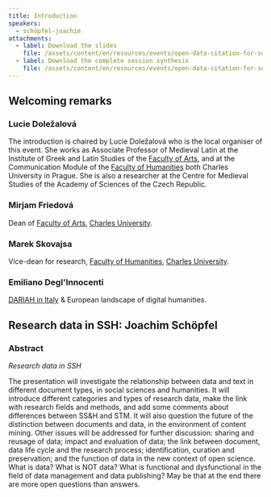 ```yaml
---
title: Introduction
speakers:
  - schöpfel-joachim
attachments:
  - label: Download the slides
    file: /assets/content/en/resources/events/open-data-citation-for-social-science-and-humanities/sessions/0/1.2-Schopfel.pdf
  - label: Download the complete session synthesis
    file: /assets/content/en/resources/events/open-data-citation-for-social-science-and-humanities/sessions/0/DARIAH_Winter_School-1-Introduction.pdf
---
```

## Welcoming remarks

### Lucie Doležalová

The introduction is chaired by Lucie Doležalová who is the local organiser of this event. She works as Associate Professor of Medieval Latin at the Institute of Greek and Latin Studies of the [Faculty of Arts](http://fhs.cuni.cz/FHSENG-1.html), and at the Communication Module of the [Faculty of Humanities](http://fhs.cuni.cz/FHSENG-1.html) both Charles University in Prague. She is also a researcher at the Centre for Medieval Studies of the Academy of Sciences of the Czech Republic.

### Mirjam Friedová

Dean of [Faculty of Arts](http://www.ff.cuni.cz/home/), [Charles University](http://www.cuni.cz/UKEN-1.html).

### Marek Skovajsa

Vice-dean for research, [Faculty of Humanities](http://fhs.cuni.cz/FHSENG-1.html), [Charles University](http://www.cuni.cz/UKEN-1.html).

### Emiliano Degl'Innocenti

[DARIAH in Italy](http://it.dariah.eu/sito/) & European landscape of digital humanities.

## Research data in SSH: Joachim Schöpfel

### Abstract

*Research data in SSH*

The presentation will investigate the relationship between data and text in different document types, in social sciences and humanities. It will introduce different categories and types of research data, make the link with research fields and methods, and add some comments about differences between SS\&H and STM. It will also question the future of the distinction between documents and data, in the environment of content mining. Other issues will be addressed for further discussion: sharing and reusage of data; impact and evaluation of data; the link between document, data life cycle and the research process; identification, curation and preservation; and the function of data in the new context of open science. What is data? What is NOT data? What is functional and dysfunctional in the field of data management and data publishing? May be that at the end there are more open questions than answers.

